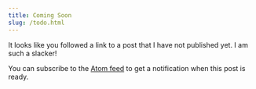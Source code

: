 ```yaml
---
title: Coming Soon
slug: /todo.html
---
```


It looks like you followed a link to a post that I have not published yet.
I am such a slacker!

You can subscribe to the [Atom feed][] to get a notification when this post is
ready.

[Atom feed]: http://feeds.feedburner.com/hallettj
